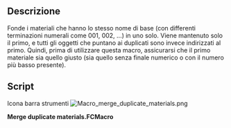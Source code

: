<languages/>

{{Macro/it
|Name=Macro merge duplicate materials
|Translate=Unisci materiali duplicati
|Icon=Macro_merge_duplicate_materials.png
|Description=Unisce i materiali che hanno lo stesso nome di base
|Author=yorik
|Version=2.0
|Date=2019-07-12
|FCVersion=All
|Download=[https://wiki.freecad.org/images/e/ed/Macro_merge_duplicate_materials.png ToolBar Icon]
}}

<span id="Description"></span>
==Descrizione==

Fonde i materiali che hanno lo stesso nome di base (con differenti terminazioni numerali come 001, 002, ...) in uno solo. Viene mantenuto solo il primo, e tutti gli oggetti che puntano ai duplicati sono invece indirizzati al primo. Quindi, prima di utilizzare questa macro, assicurarsi che il primo materiale sia quello giusto (sia quello senza finale numerico o con il numero più basso presente).

==Script==

Icona barra strumenti
[[Image:Macro_merge_duplicate_materials.png]]

'''Merge duplicate materials.FCMacro'''

{{MacroCode|code=
import FreeCAD,FreeCADGui
mats = [o for o in FreeCAD.ActiveDocument.Objects if o.isDerivedFrom("App::MaterialObject")]
todelete = []
for mat in mats:
    if mat.Label[-1].isdigit() and mat.Label[-2].isdigit() and mat.Label[-3].isdigit():
        orig = None
        for om in mats:
            if om.Label == mat.Label[:-3].strip():
                orig = om
                break
        if orig:
            for par in mat.InList:
                for prop in par.PropertiesList:
                    if getattr(par,prop) == mat:
                        print( "Changed property '"+prop+"' of object "+par.Label+" from "+mat.Label+" to "+orig.Label)
                        setattr(par,prop,orig)
            todelete.append(mat)
for tod in todelete:
    if not tod.InList:
        print( "Deleting material "+tod.Label)
        FreeCAD.ActiveDocument.removeObject(tod.Name)
    elif (len(tod.InList) == 1) and (tod.InList[0].isDerivedFrom("App::DocumentObjectGroup")):
        print( "Deleting material "+tod.Label)
        FreeCAD.ActiveDocument.removeObject(tod.Name)
    else:
        print( "Unable to delete material "+tod.Label+": InList not empty")

}}
{{clear}}